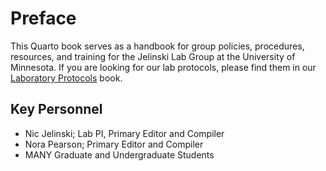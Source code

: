 # Preface {.unnumbered}

This Quarto book serves as a handbook for group policies, procedures, resources, and training for the Jelinski Lab Group at the University of Minnesota. If you are looking for our lab protocols, please find them in our [Laboratory Protocols](https://jelinski-lab-pedology.github.io/laboratory-protocols) book.

## Key Personnel

-   Nic Jelinski; Lab PI, Primary Editor and Compiler
-   Nora Pearson; Primary Editor and Compiler
-   MANY Graduate and Undergraduate Students

